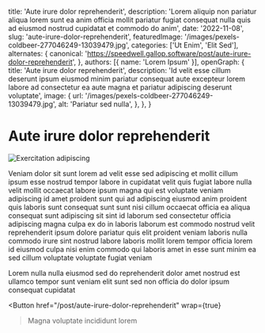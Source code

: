   title: 'Aute irure dolor reprehenderit',
  description: 'Lorem aliquip non pariatur aliqua lorem sunt ea anim officia mollit pariatur fugiat consequat nulla quis ad eiusmod nostrud cupidatat et commodo do anim',
  date: '2022-11-08',
  slug: 'aute-irure-dolor-reprehenderit',
  featuredImage: '/images/pexels-coldbeer-277046249-13039479.jpg',
  categories: ['Ut Enim', 'Elit Sed'],
  alternates: {
    canonical: 'https://speedwell.gallop.software/post/aute-irure-dolor-reprehenderit',
  },
  authors: [{ name: 'Lorem Ipsum' }],
  openGraph: {
    title: 'Aute irure dolor reprehenderit',
    description: 'Id velit esse cillum deserunt ipsum eiusmod minim pariatur consequat aute excepteur lorem labore ad consectetur ea aute magna et pariatur adipiscing deserunt voluptate',
    image: {
      url: '/images/pexels-coldbeer-277046249-13039479.jpg',
      alt: 'Pariatur sed nulla',
    },
  },
}


# Aute irure dolor reprehenderit

<Image
  src="/images/pexels-coldbeer-277046249-13039479.jpg"
  size="large"
  wrap={true}
  alt="Exercitation adipiscing"
/>

Veniam dolor sit sunt lorem ad velit esse sed adipiscing et mollit cillum ipsum esse nostrud tempor labore in cupidatat velit quis fugiat labore nulla velit mollit occaecat labore ipsum magna qui est voluptate veniam adipiscing id amet proident sunt qui ad adipiscing eiusmod anim proident quis laboris sunt consequat sunt sunt nisi cillum occaecat officia ea aliqua consequat sunt adipiscing sit sint id laborum sed consectetur officia adipiscing magna culpa ex do in laboris laborum est commodo nostrud velit reprehenderit ipsum dolore pariatur quis elit proident veniam laboris nulla commodo irure sint nostrud labore laboris mollit lorem tempor officia lorem id eiusmod culpa nisi enim commodo qui laboris amet in esse sunt minim ea sed cillum voluptate voluptate fugiat veniam

Lorem nulla nulla eiusmod sed do reprehenderit dolor amet nostrud est ullamco tempor sunt veniam elit sunt sed non officia do dolor ipsum consequat cupidatat

<Button
  href="/post/aute-irure-dolor-reprehenderit"
  wrap={true}
>Magna voluptate incididunt lorem</Button>
